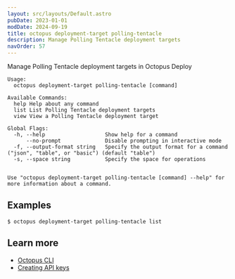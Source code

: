 ```yaml
---
layout: src/layouts/Default.astro
pubDate: 2023-01-01
modDate: 2024-09-19
title: octopus deployment-target polling-tentacle
description: Manage Polling Tentacle deployment targets
navOrder: 57
---
```


Manage Polling Tentacle deployment targets in Octopus Deploy

```
Usage:
  octopus deployment-target polling-tentacle [command]

Available Commands:
  help Help about any command
  list List Polling Tentacle deployment targets
  view View a Polling Tentacle deployment target

Global Flags:
  -h, --help                   Show help for a command
      --no-prompt              Disable prompting in interactive mode
  -f, --output-format string   Specify the output format for a command ("json", "table", or "basic") (default "table")
  -s, --space string           Specify the space for operations


Use "octopus deployment-target polling-tentacle [command] --help" for more information about a command.
```

## Examples

<SamplesInstance />

```
$ octopus deployment-target polling-tentacle list

```

## Learn more

- [Octopus CLI](/docs/octopus-rest-api/cli)
- [Creating API keys](/docs/octopus-rest-api/how-to-create-an-api-key)
